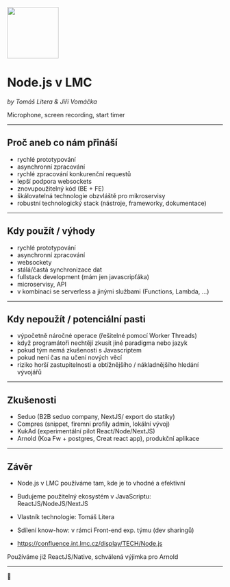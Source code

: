 
<Head>
  <title>Node.js in LMC– Tomas Litera</title>
  <meta name="twitter:card" content="summary_large_image" />
  <meta name="twitter:creator" content="@tomaslitera" />
  <meta
    property="og:image"
    content="http://renovate-your-dependencies.netlify.com/presentation.png"
  />
  <meta
    property="og:title"
    content="Node.js in LMC– Tomas Litera"
  />
</Head>

<img src={lmcLogo} width="120" />

# Node.js v LMC

_by Tomáš Litera & Jiří Vomáčka_

<Notes>Microphone, screen recording, start timer</Notes>

---

## Proč aneb co nám přináší

- rychlé prototypování
- asynchronní zpracování
- rychlé zpracování konkurenční requestů
- lepší podpora websockets
- znovupoužitelný kód (BE + FE)
- škálovatelná technologie obzvláště pro mikroservisy
- robustní technologický stack (nástroje, frameworky, dokumentace)

---

## Kdy použít / výhody

- rychlé prototypování
- asynchronní zpracování
- websockety
- stálá/častá synchronizace dat
- fullstack development (mám jen javascripťáka)
- microservisy, API
- v kombinaci se serverless a jinými službami (Functions, Lambda, ...)

---

## Kdy nepoužít / potenciální pasti

- výpočetně náročné operace (řešitelné pomocí Worker Threads)
- když programátoři nechtějí zkusit jiné paradigma nebo jazyk
- pokud tým nemá zkušenosti s Javascriptem
- pokud není čas na učení nových věcí
- riziko horší zastupitelnosti a obtížnějšího / nákladnějšího hledání vývojářů

---

## Zkušenosti

- Seduo (B2B seduo company, NextJS/ export do statiky)
- Compres (snippet, firemni profily admin, lokální vývoj)
- KukAd (experimentální pilot React/Node/NextJS)
- Arnold (Koa Fw + postgres, Creat react app), produkční aplikace

---

## Závěr

- Node.js v LMC používáme tam, kde je to vhodné a efektivní
- Budujeme použitelný ekosystém v JavaScriptu: ReactJS/NodeJS/NextJS

- Vlastník technologie: Tomáš Litera
- Sdílení know-how: v rámci Front-end exp. týmu (dev sharingů)
- https://confluence.int.lmc.cz/display/TECH/Node.js

<Notes>Používáme již ReactJS/Native, schválená výjimka pro Arnold</Notes>

---

👋
